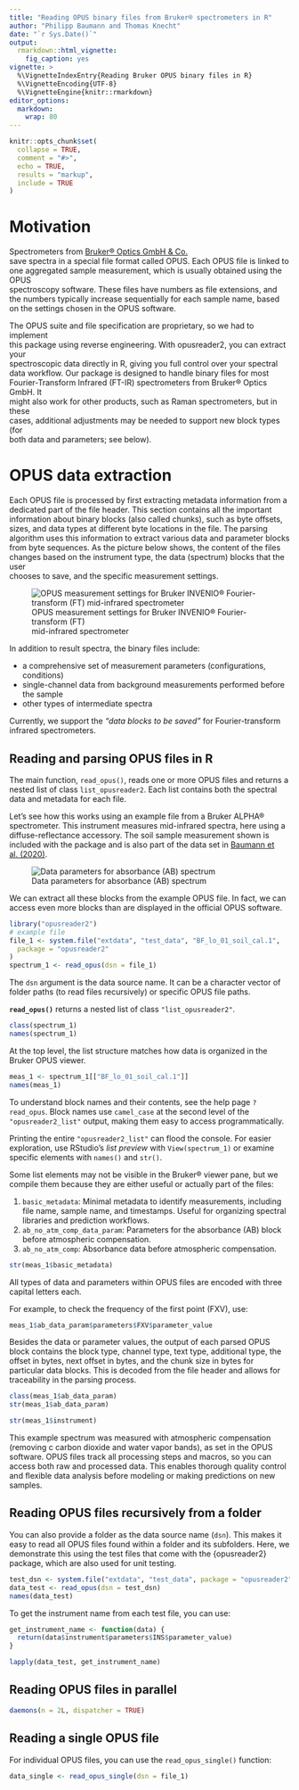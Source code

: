 ```yaml
---
title: "Reading OPUS binary files from Bruker® spectrometers in R"
author: "Philipp Baumann and Thomas Knecht"
date: "`r Sys.Date()`"
output:
  rmarkdown::html_vignette:
    fig_caption: yes
vignette: >
  %\VignetteIndexEntry{Reading Bruker OPUS binary files in R}
  %\VignetteEncoding{UTF-8}
  %\VignetteEngine{knitr::rmarkdown}
editor_options: 
  markdown: 
    wrap: 80
---
```


```r
knitr::opts_chunk$set(
  collapse = TRUE,
  comment = "#>",
  echo = TRUE,
  results = "markup",
  include = TRUE
)
```


# Motivation

Spectrometers from [Bruker® Optics GmbH & Co.](https://www.bruker.com/en.html)  
save spectra in a special file format called OPUS. Each OPUS file is linked to  
one aggregated sample measurement, which is usually obtained using the OPUS  
spectroscopy software. These files have numbers as file extensions, and the
numbers typically increase sequentially for each sample name, based on the
settings chosen in the OPUS software.

The OPUS suite and file specification are proprietary, so we had to implement  
this package using reverse engineering. With opusreader2, you can extract your  
spectroscopic data directly in R, giving you full control over your spectral  
data workflow. Our package is designed to handle binary files for most  
Fourier-Transform Infrared (FT-IR) spectrometers from Bruker® Optics GmbH. It  
might also work for other products, such as Raman spectrometers, but in these  
cases, additional adjustments may be needed to support new block types (for  
both data and parameters; see below).

# OPUS data extraction

Each OPUS file is processed by first extracting metadata information from a  
dedicated part of the file header. This section contains all the important  
information about binary blocks (also called chunks), such as byte offsets,  
sizes, and data types at different byte locations in the file. The parsing  
algorithm uses this information to extract various data and parameter blocks  
from byte sequences. As the picture below shows, the content of the files  
changes based on the instrument type, the data (spectrum) blocks that the user  
chooses to save, and the specific measurement settings.

![OPUS measurement settings for Bruker INVENIO® Fourier-transform (FT)  
mid-infrared spectrometer](images/opus-measurement-settings.png){#fig:opus_settings}

In addition to result spectra, the binary files include:

-   a comprehensive set of measurement parameters (configurations, conditions)
-   single-channel data from background measurements performed before the sample
-   other types of intermediate spectra

Currently, we support the *"data blocks to be saved"* for Fourier-transform  
infrared spectrometers.

## Reading and parsing OPUS files in R

The main function, `read_opus()`, reads one or more OPUS files and returns a
nested list of class `list_opusreader2`. Each list contains both the spectral
data and metadata for each file.

Let's see how this works using an example file from a Bruker ALPHA®
spectrometer. This instrument measures mid-infrared spectra, here using a
diffuse-reflectance accessory. The soil sample measurement shown is included
with the package and is also part of the data set in
[Baumann et al. (2020)](https://soil.copernicus.org/articles/7/717/2021/).

![Data parameters for absorbance (AB) spectrum](images/OPUS_block1.png)

We can extract all these blocks from the example OPUS file. In fact, we can
access even more blocks than are displayed in the official OPUS software.

```r
library("opusreader2")
# example file
file_1 <- system.file("extdata", "test_data", "BF_lo_01_soil_cal.1",
  package = "opusreader2"
)
spectrum_1 <- read_opus(dsn = file_1)
```


The `dsn` argument is the data source name. It can be a character vector of
folder paths (to read files recursively) or specific OPUS file paths.

**`read_opus()`** returns a nested list of class `"list_opusreader2"`.

```r
class(spectrum_1)
names(spectrum_1)
```


At the top level, the list structure matches how data is organized in the Bruker
OPUS viewer.

```r
meas_1 <- spectrum_1[["BF_lo_01_soil_cal.1"]]
names(meas_1)
```

To understand block names and their contents, see the help page `?read_opus`.
Block names use `camel_case` at the second level of the `"opusreader2_list"`
output, making them easy to access programmatically.

Printing the entire `"opusreader2_list"` can flood the console. For easier
exploration, use RStudio's *list preview* with `View(spectrum_1)` or examine
specific elements with `names()` and `str()`.

Some list elements may not be visible in the Bruker® viewer pane, but we
compile them because they are either useful or actually part of the files:

1.  `basic_metadata`: Minimal metadata to identify measurements, including file
    name, sample name, and timestamps. Useful for organizing spectral libraries
    and prediction workflows.
2.  `ab_no_atm_comp_data_param`: Parameters for the absorbance (AB) block before
    atmospheric compensation.
3.  `ab_no_atm_comp`: Absorbance data before atmospheric compensation.



```r
str(meas_1$basic_metadata)
```

All types of
data and parameters within OPUS files are encoded with three capital letters
each.

For example, to check the frequency of the first point (FXV), use:



```r
meas_1$ab_data_param$parameters$FXV$parameter_value
```

Besides the data or parameter values, the output of each parsed OPUS block
contains the block type, channel type, text type, additional type, the offset in
bytes, next offset in bytes, and the chunk size in bytes for particular data
blocks. This is decoded from the file header and allows for traceability in the
parsing process.

```r
class(meas_1$ab_data_param)
str(meas_1$ab_data_param)
```

```r
str(meas_1$instrument)
```


This example spectrum was measured with atmospheric compensation (removing c
carbon dioxide and water vapor bands), as set in the OPUS software. OPUS files
track all processing steps and macros, so you can access both raw and processed
data. This enables thorough quality control and flexible data analysis before
modeling or making predictions on new samples.


## Reading OPUS files recursively from a folder

You can also provide a folder as the data source name (`dsn`). This makes it
easy to read all OPUS files found within a folder and its subfolders. Here, we
demonstrate this using the test files that come with the {opusreader2} package,
which are also used for unit testing.

```r
test_dsn <- system.file("extdata", "test_data", package = "opusreader2")
data_test <- read_opus(dsn = test_dsn)
names(data_test)
```

To get the instrument name from each test file, you can use:

```r
get_instrument_name <- function(data) {
  return(data$instrument$parameters$INS$parameter_value)
}

lapply(data_test, get_instrument_name)
```

## Reading OPUS files in parallel

```r
daemons(n = 2L, dispatcher = TRUE)
```

## Reading a single OPUS file

For individual OPUS files, you can use the `read_opus_single()` function:


```r
data_single <- read_opus_single(dsn = file_1)
```
